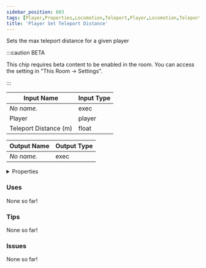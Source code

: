 ```yaml
---
sidebar_position: 603
tags: [Player,Properties,Locomotion,Teleport,Player,Locomotion,Teleport]
title: 'Player Set Teleport Distance'
---
```


Sets the max teleport distance for a given player

:::caution BETA

This chip requires beta content to be enabled in the room. You can access the setting in "This Room -> Settings".

:::


<EsbSvg />

| Input Name | Input Type |
|-----------|-----------|
| *No name.* | exec |
| Player | player |
| Teleport Distance (m) | float |

| Output Name | Output Type |
|-----------|-----------|
| *No name.* | exec |


<details>
  <summary>Properties</summary>
  <div>
    <div>
    <table>
      <thead>
        <tr>
          <th>Is beta required?</th>
          <th>✅</th>
        </tr>
        <tr>
          <th>Is this chip a trolling risk?</th>
          <th>❌</th>
        </tr>
        <tr>
          <th>Is this chip a role assignment risk?</th>
          <th>❌</th>
        </tr>
        <tr>
          <th>Chip UUID</th>
          <th>39d0f90b-dc6c-4b8d-b103-f3f01228d08e</th>
        </tr>
      </thead>
    </table>
    </div>
  </div>
</details>

### Uses

None so far!

### Tips

None so far!

### Issues

None so far!